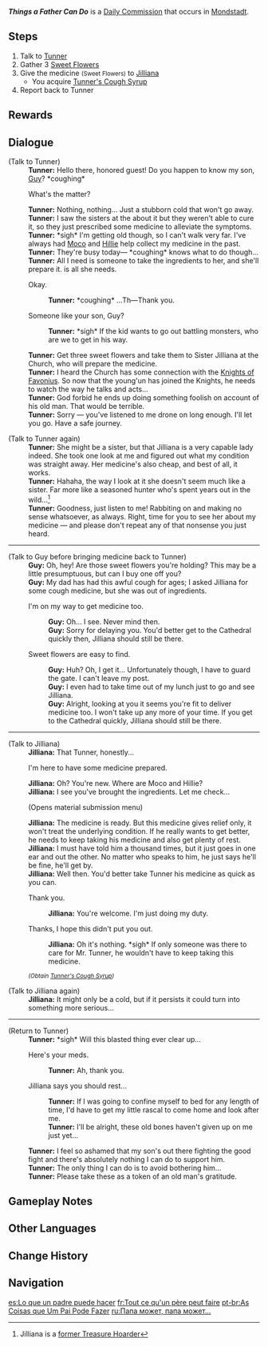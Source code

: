 {{Quest Infobox
|id            = 20060
|type          = Commission
|image         = Commission Things a Father Can Do.png
|npc           = Tunner
|startLocation = [[Dawn Winery]], [[Mondstadt]]
|region        = Mondstadt
|area          = Windwail Highland
|subarea       = Dawn Winery
|characters    = Guy; Jilliana; Traveler; Tunner
|other         = 
*AR-Dependent Rewards
}}
'''''Things a Father Can Do''''' is a [[Daily Commission]] that occurs in [[Mondstadt]].

==Steps==
# Talk to [[Tunner]]
# Gather 3 [[Sweet Flower]]s
# Give the medicine<!--sic--> <small>(Sweet Flowers)</small> to [[Jilliana]]
#* You acquire [[Tunner's Cough Syrup]]
# Report back to Tunner

==Rewards==
{{Commission Rewards|low}}

==Dialogue==
{{Quest Description|[[Tunner]] seems to be really sick...}}
{{Dialogue start}}
;(Talk to Tunner)
:'''Tunner:''' Hello there, honored guest! Do you happen to know my son, [[Guy]]? *coughing*
:{{DIcon}} What's the matter?
:'''Tunner:''' Nothing, nothing... Just a stubborn cold that won't go away.
:'''Tunner:''' I saw the sisters at the {{Color|buzzword|Church}} about it but they weren't able to cure it, so they just prescribed some medicine to alleviate the symptoms.
:'''Tunner:''' *sigh* I'm getting old though, so I can't walk very far. I've always had [[Moco]] and [[Hillie]] help collect my medicine in the past.
:'''Tunner:''' They're busy today&mdash; *coughing* {{Color|buzzword|Jilliana}} knows what to do though...
:'''Tunner:''' All I need is someone to take the ingredients to her, and she'll prepare it. {{Color|buzzword|Three Sweet Flowers}} is all she needs.
:{{DIcon}} Okay.
::'''Tunner:''' *coughing* ...Th&mdash;Thank you.
:{{DIcon}} Someone like your son, Guy?
::'''Tunner:''' *sigh* If the kid wants to go out battling monsters, who are we to get in his way.
:'''Tunner:''' Get three sweet flowers and take them to Sister Jilliana at the Church, who will prepare the medicine. {{Color|buzzword|Don't say anything to Guy.}}
:'''Tunner:''' I heard the Church has some connection with the [[Knights of Favonius]]. So now that the young'un has joined the Knights, he needs to watch the way he talks and acts...
:'''Tunner:''' God forbid he ends up doing something foolish on account of his old man. That would be terrible.
:'''Tunner:''' Sorry &mdash; you've listened to me drone on long enough. I'll let you go. Have a safe journey.

;(Talk to Tunner again)
:'''Tunner:''' She might be a sister, but that Jilliana is a very capable lady indeed. She took one look at me and figured out what my condition was straight away. Her medicine's also cheap, and best of all, it works.
:'''Tunner:''' Hahaha, the way I look at it she doesn't seem much like a sister. Far more like a seasoned hunter who's spent years out in the wild...<ref group="Note">Jilliana is a  [[Jilliana#Profile|former Treasure Hoarder]]</ref>
:'''Tunner:''' Goodness, just listen to me! Rabbiting on and making no sense whatsoever, as always. Right, time for you to see her about my medicine &mdash; and please don't repeat any of that nonsense you just heard.
----
;(Talk to Guy before bringing medicine back to Tunner)
:'''Guy:''' Oh, hey! Are those sweet flowers you're holding? This may be a little presumptuous, but can I buy one off you?
:'''Guy:''' My dad has had this awful cough for ages; I asked Jilliana for some cough medicine, but she was out of ingredients.
:{{DIcon}} I'm on my way to get medicine too.
::'''Guy:''' Oh... I see. Never mind then.
::'''Guy:''' Sorry for delaying you. You'd better get to the Cathedral quickly then, Jilliana should still be there.
:{{DIcon}} Sweet flowers are easy to find.
::'''Guy:''' Huh? Oh, I get it... Unfortunately though, I have to guard the gate. I can't leave my post.
::'''Guy:''' I even had to take time out of my lunch just to go and see Jilliana.
::'''Guy:''' Alright, looking at you it seems you're fit to deliver medicine too. I won't take up any more of your time. If you get to the Cathedral quickly, Jilliana should still be there.
----
;(Talk to Jilliana)
:'''Jilliana:''' That Tunner, honestly...
:{{DIcon}} I'm here to have some medicine prepared.
:'''Jilliana:''' Oh? You're new. Where are Moco and Hillie?
:'''Jilliana:''' I see you've brought the ingredients. Let me check...
:;(Opens material submission menu)
:'''Jilliana:''' The medicine is ready. But this medicine gives relief only, it won't treat the underlying condition. If he really wants to get better, he needs to keep taking his medicine and also get plenty of rest.
:'''Jilliana:''' I must have told him a thousand times, but it just goes in one ear and out the other. No matter who speaks to him, he just says he'll be fine, he'll get by.
:'''Jilliana:''' Well then. You'd better take Tunner his medicine as quick as you can.
:{{DIcon}} Thank you.
::'''Jilliana:''' You're welcome. I'm just doing my duty.
:{{DIcon}} Thanks, I hope this didn't put you out.
::'''Jilliana:''' Oh it's nothing. *sigh* If only someone was there to care for Mr. Tunner, he wouldn't have to keep taking this medicine.
:<small>''(Obtain [[Tunner's Cough Syrup]])''</small>

;(Talk to Jilliana again)
:'''Jilliana:''' It might only be a cold, but if it persists it could turn into something more serious...
----
;(Return to Tunner)
:'''Tunner:''' *sigh* Will this blasted thing ever clear up...
:{{DIcon}} Here's your meds.
::'''Tunner:''' Ah, thank you.
:{{DIcon}} Jilliana says you should rest...
::'''Tunner:''' If I was going to confine myself to bed for any length of time, I'd have to get my little rascal to come home and look after me.
::'''Tunner:''' I'll be alright, these old bones haven't given up on me just yet...
:'''Tunner:''' I feel so ashamed that my son's out there fighting the good fight and there's absolutely nothing I can do to support him.
:'''Tunner:''' The only thing I can do is to avoid bothering him...
:'''Tunner:''' Please take these as a token of an old man's gratitude.
{{Dialogue end}}

==Gameplay Notes==
{{Reflist|note=1}}

==Other Languages==
{{Other Languages
|en      = Things a Father Can Do
|zhs     = 父亲能做的事
|zhs_rm  = Fùqīn Néng Zuò de Shì
|zht     = 父親能做的事
|zht_rm  = Fùqīn Néng Zuò de Shì
|zh_tl   = Things a Father Can Do
|ja      = 父にできること
|ja_rm   = Chichi ni Dekiru Koto
|ja_tl   = What a Father Can Do
|ko      = 아버지가 할 수 있는 일
|ko_rm   = Abeojiga Hal Su Inneun Il
|ko_tl   = Things a Father Can Do
|es      = Lo que un padre puede hacer
|es_tl   = What a Father Can Do
|fr      = Tout ce qu'un père peut faire
|fr_tl   = Everything a Father Can Do
|ru      = Папа может, папа может...
|ru_tl   = Daddy Can, Daddy Can...
|th      = สิ่งที่พ่อทำได้
|th_rm   = Sing thi Pho Thamdai
|th_tl   = Things a Father Can Do
|vi      = Những việc phụ thân có thể làm
|vi_tl   = Things Father Can Do
|de      = Was Väter draufhaben
|de_tl   = Things Fathers Have Down Pat
|id      = Perilaku Seorang Ayah
|id_tl   = A Father's Behaviour
|pt      = As Coisas que Um Pai Pode Fazer
|pt_tl   = The Things That a Father Can Do
|tr      = Bir Babanın Yapabilecekleri
|tr_tl   = 
|it      = Ciò che un padre può fare
|it_tl   = 
}}

==Change History==
{{Change History|1.0}}

==Navigation==
{{Commission Navbox|Mondstadt|Standalone}}

[[es:Lo que un padre puede hacer]]
[[fr:Tout ce qu'un père peut faire]]
[[pt-br:As Coisas que Um Pai Pode Fazer]]
[[ru:Папа может, папа может...]]
